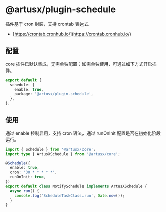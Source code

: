 # @artusx/plugin-schedule

插件基于 cron 封装，支持 crontab 表达式

- [https://crontab.cronhub.io/](https://crontab.cronhub.io/)

## 配置

core 插件已默认集成，无需单独配置；如需单独使用，可通过如下方式开启插件。

```ts filename="plugin.ts"
export default {
  schedule: {
    enable: true,
    package: '@artusx/plugin-schedule',
  },
};
```

## 使用

通过 enable 控制启用，支持 cron 语法，通过 runOnInit 配置是否在初始化阶段运行。

```ts filename="shedule/notify.ts"
import { Schedule } from '@artusx/core';
import type { ArtusXSchedule } from '@artusx/core';

@Schedule({
  enable: true,
  cron: '30 * * * * *',
  runOnInit: true,
})
export default class NotifySchedule implements ArtusXSchedule {
  async run() {
    console.log('ScheduleTaskClass.run', Date.now());
  }
}
```
